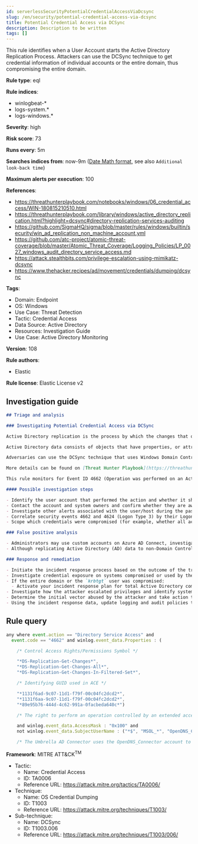 ```yaml
---
id: serverlessSecurityPotentialCredentialAccessViaDcsync
slug: /en/security/potential-credential-access-via-dcsync
title: Potential Credential Access via DCSync
description: Description to be written
tags: []
---
```


<div id="potential-credential-access-via-dcsync"></div>

This rule identifies when a User Account starts the Active Directory Replication Process. Attackers can use the DCSync technique to get credential information of individual accounts or the entire domain, thus compromising the entire domain.

**Rule type**: eql

**Rule indices**: 

* winlogbeat-*
* logs-system.*
* logs-windows.*

**Severity**: high

**Risk score**: 73

**Runs every**: 5m

**Searches indices from**: now-9m ([Date Math format](((ref))/common-options.html#date-math), see also <DocLink id="serverlessSecurityRulesUiCreate" section="set-the-rules-schedule">`Additional look-back time`</DocLink>)

**Maximum alerts per execution**: 100

**References**: 

* https://threathunterplaybook.com/notebooks/windows/06_credential_access/WIN-180815210510.html
* https://threathunterplaybook.com/library/windows/active_directory_replication.html?highlight=dcsync#directory-replication-services-auditing
* https://github.com/SigmaHQ/sigma/blob/master/rules/windows/builtin/security/win_ad_replication_non_machine_account.yml
* https://github.com/atc-project/atomic-threat-coverage/blob/master/Atomic_Threat_Coverage/Logging_Policies/LP_0027_windows_audit_directory_service_access.md
* https://attack.stealthbits.com/privilege-escalation-using-mimikatz-dcsync
* https://www.thehacker.recipes/ad/movement/credentials/dumping/dcsync

**Tags**: 

* Domain: Endpoint
* OS: Windows
* Use Case: Threat Detection
* Tactic: Credential Access
* Data Source: Active Directory
* Resources: Investigation Guide
* Use Case: Active Directory Monitoring

**Version**: 108

**Rule authors**: 

* Elastic

**Rule license**: Elastic License v2

## Investigation guide

```markdown
## Triage and analysis

### Investigating Potential Credential Access via DCSync

Active Directory replication is the process by which the changes that originate on one domain controller are automatically transferred to other domain controllers that store the same data.

Active Directory data consists of objects that have properties, or attributes. Each object is an instance of an object class, and object classes and their respective attributes are defined in the Active Directory schema. Objects are defined by the values of their attributes, and changes to attribute values must be transferred from the domain controller on which they occur to every other domain controller that stores a replica of an affected object.

Adversaries can use the DCSync technique that uses Windows Domain Controller's API to simulate the replication process from a remote domain controller, compromising major credential material such as the Kerberos krbtgt keys used legitimately for tickets creation, but also tickets forging by attackers. This attack requires some extended privileges to succeed (DS-Replication-Get-Changes and DS-Replication-Get-Changes-All), which are granted by default to members of the Administrators, Domain Admins, Enterprise Admins, and Domain Controllers groups. Privileged accounts can be abused to grant controlled objects the right to DCsync/Replicate.

More details can be found on [Threat Hunter Playbook](https://threathunterplaybook.com/library/windows/active_directory_replication.html?highlight=dcsync#directory-replication-services-auditing) and [The Hacker Recipes](https://www.thehacker.recipes/ad/movement/credentials/dumping/dcsync).

This rule monitors for Event ID 4662 (Operation was performed on an Active Directory object) and identifies events that use the access mask 0x100 (Control Access) and properties that contain at least one of the following or their equivalent Schema-Id-GUID (DS-Replication-Get-Changes, DS-Replication-Get-Changes-All, DS-Replication-Get-Changes-In-Filtered-Set). It also filters out events that use computer accounts and also Azure AD Connect MSOL accounts (more details [here](https://techcommunity.microsoft.com/t5/microsoft-defender-for-identity/ad-connect-msol-user-suspected-dcsync-attack/m-p/788028)).

#### Possible investigation steps

- Identify the user account that performed the action and whether it should perform this kind of action.
- Contact the account and system owners and confirm whether they are aware of this activity.
- Investigate other alerts associated with the user/host during the past 48 hours.
- Correlate security events 4662 and 4624 (Logon Type 3) by their Logon ID (`winlog.logon.id`) on the Domain Controller (DC) that received the replication request. This will tell you where the AD replication request came from, and if it came from another DC or not.
- Scope which credentials were compromised (for example, whether all accounts were replicated or specific ones).

### False positive analysis

- Administrators may use custom accounts on Azure AD Connect, investigate if it is the case, and if it is properly secured. If noisy in your environment due to expected activity, consider adding the corresponding account as a exception.
- Although replicating Active Directory (AD) data to non-Domain Controllers is not a common practice and is generally not recommended from a security perspective, some software vendors may require it for their products to function correctly. If this rule is noisy in your environment due to expected activity, consider adding the corresponding account as a exception.

### Response and remediation

- Initiate the incident response process based on the outcome of the triage.
- Investigate credential exposure on systems compromised or used by the attacker to ensure all compromised accounts are identified. Reset passwords for these accounts and other potentially compromised credentials, such as email, business systems, and web services.
- If the entire domain or the `krbtgt` user was compromised:
  - Activate your incident response plan for total Active Directory compromise which should include, but not be limited to, a password reset (twice) of the `krbtgt` user.
- Investigate how the attacker escalated privileges and identify systems they used to conduct lateral movement. Use this information to determine ways the attacker could regain access to the environment.
- Determine the initial vector abused by the attacker and take action to prevent reinfection through the same vector.
- Using the incident response data, update logging and audit policies to improve the mean time to detect (MTTD) and the mean time to respond (MTTR).
```

## Rule query

```js
any where event.action == "Directory Service Access" and
  event.code == "4662" and winlog.event_data.Properties : (

    /* Control Access Rights/Permissions Symbol */

    "*DS-Replication-Get-Changes*",
    "*DS-Replication-Get-Changes-All*",
    "*DS-Replication-Get-Changes-In-Filtered-Set*",

    /* Identifying GUID used in ACE */

    "*1131f6ad-9c07-11d1-f79f-00c04fc2dcd2*",
    "*1131f6aa-9c07-11d1-f79f-00c04fc2dcd2*",
    "*89e95b76-444d-4c62-991a-0facbeda640c*")

    /* The right to perform an operation controlled by an extended access right. */

    and winlog.event_data.AccessMask : "0x100" and
    not winlog.event_data.SubjectUserName : ("*$", "MSOL_*", "OpenDNS_Connector")

    /* The Umbrella AD Connector uses the OpenDNS_Connector account to perform replication */

```

**Framework**: MITRE ATT&CK<sup>TM</sup>

* Tactic:
    * Name: Credential Access
    * ID: TA0006
    * Reference URL: https://attack.mitre.org/tactics/TA0006/
* Technique:
    * Name: OS Credential Dumping
    * ID: T1003
    * Reference URL: https://attack.mitre.org/techniques/T1003/
* Sub-technique:
    * Name: DCSync
    * ID: T1003.006
    * Reference URL: https://attack.mitre.org/techniques/T1003/006/

